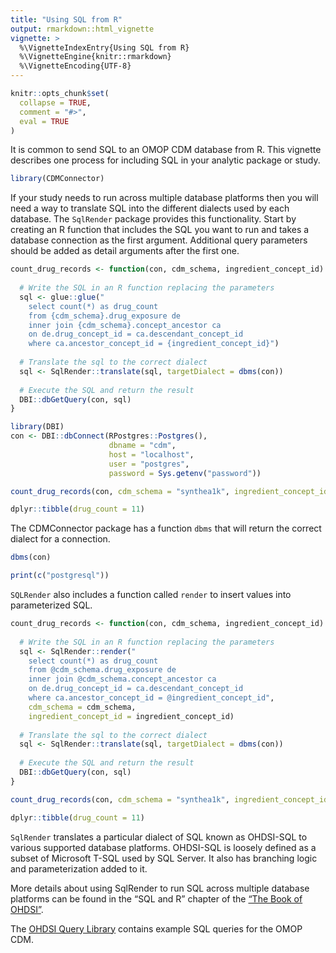 ```yaml
---
title: "Using SQL from R"
output: rmarkdown::html_vignette
vignette: >
  %\VignetteIndexEntry{Using SQL from R}
  %\VignetteEngine{knitr::rmarkdown}
  %\VignetteEncoding{UTF-8}
---
```


```r
knitr::opts_chunk$set(
  collapse = TRUE,
  comment = "#>",
  eval = TRUE
)
```


It is common to send SQL to an OMOP CDM database from R. This vignette describes one process for including SQL in your analytic package or study.

```r
library(CDMConnector)
```


If your study needs to run across multiple database platforms then you will need a way to translate SQL into the different dialects used by each database. The `SqlRender` package provides this functionality. Start by creating an R function that includes the SQL you want to run and takes a database connection as the first argument. Additional query parameters should be added as detail arguments after the first one.

```r
count_drug_records <- function(con, cdm_schema, ingredient_concept_id) {
  
  # Write the SQL in an R function replacing the parameters
  sql <- glue::glue("
    select count(*) as drug_count 
    from {cdm_schema}.drug_exposure de
    inner join {cdm_schema}.concept_ancestor ca
    on de.drug_concept_id = ca.descendant_concept_id
    where ca.ancestor_concept_id = {ingredient_concept_id}")
  
  # Translate the sql to the correct dialect
  sql <- SqlRender::translate(sql, targetDialect = dbms(con))
  
  # Execute the SQL and return the result
  DBI::dbGetQuery(con, sql)
}
```



```r
library(DBI)
con <- DBI::dbConnect(RPostgres::Postgres(),
                      dbname = "cdm",
                      host = "localhost",
                      user = "postgres",
                      password = Sys.getenv("password"))

count_drug_records(con, cdm_schema = "synthea1k", ingredient_concept_id = 923672)
```

```r
dplyr::tibble(drug_count = 11)
```

The CDMConnector package has a function `dbms` that will return the correct dialect for a connection.

```r
dbms(con)
```

```r
print(c("postgresql"))
```

`SQLRender` also includes a function called `render` to insert values into parameterized SQL.

```r
count_drug_records <- function(con, cdm_schema, ingredient_concept_id) {
  
  # Write the SQL in an R function replacing the parameters
  sql <- SqlRender::render("
    select count(*) as drug_count 
    from @cdm_schema.drug_exposure de
    inner join @cdm_schema.concept_ancestor ca
    on de.drug_concept_id = ca.descendant_concept_id
    where ca.ancestor_concept_id = @ingredient_concept_id",
    cdm_schema = cdm_schema, 
    ingredient_concept_id = ingredient_concept_id)
  
  # Translate the sql to the correct dialect
  sql <- SqlRender::translate(sql, targetDialect = dbms(con))
  
  # Execute the SQL and return the result
  DBI::dbGetQuery(con, sql)
}

count_drug_records(con, cdm_schema = "synthea1k", ingredient_concept_id = 923672)
```

```r
dplyr::tibble(drug_count = 11)
```


`SqlRender` translates a particular dialect of SQL known as OHDSI-SQL to various supported database platforms. OHDSI-SQL is loosely defined as a subset of Microsoft T-SQL used by SQL Server. It also has branching logic and parameterization added to it. 

More details about using SqlRender to run SQL across multiple database platforms can be found in the "SQL and R" chapter of the ["The Book of OHDSI"](https://ohdsi.github.io/TheBookOfOhdsi/SqlAndR.html).

The [OHDSI Query Library](https://data.ohdsi.org/QueryLibrary/) contains example SQL queries for the OMOP CDM.

<div style="margin-bottom:3cm;"></div>
